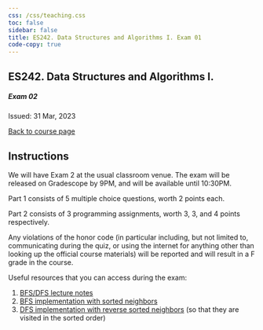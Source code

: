 ```yaml
---
css: /css/teaching.css
toc: false
sidebar: false
title: ES242. Data Structures and Algorithms I. Exam 01
code-copy: true
---
```


:::{.column-body-outset}	

## ES242. Data Structures and Algorithms I.

##### Exam 02 

Issued: 31 Mar, 2023

[Back to course page](../index.qmd)



:::{.callout-caution icon="false"} 

# Instructions

We will have Exam 2 at the usual classroom venue. The exam will be released on Gradescope by 9PM, and will be available until 10:30PM.

Part 1 consists of 5 multiple choice questions, worth 2 points each.

Part 2 consists of 3 programming assignments, worth 3, 3, and 4 points respectively.

Any violations of the honor code (in particular including, but not limited to, communicating during the quiz, or using the internet for anything other than looking up the official course materials) will be reported and will result in a F grade in the course.

Useful resources that you can access during the exam:

1. [BFS/DFS lecture notes](https://www.neeldhara.com/materials/dsanotes/dfs/)
2. [BFS implementation with sorted neighbors](https://replit.com/@neeldhara/Lab06-P1-solution#main.c)
3. [DFS implementation with reverse sorted neighbors](https://replit.com/@neeldhara/Lab08-P1-solution#main.c) (so that they are visited in the sorted order)



:::



:::